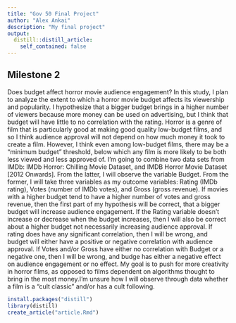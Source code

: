 ```yaml
---
title: "Gov 50 Final Project"
author: "Alex Ankai"
description: "My final project"
output:
  distill::distill_article:
    self_contained: false
---
```




## Milestone 2

Does budget affect horror movie audience engagement? In this study, I plan to analyze the extent to which a horror movie budget affects its viewership and popularity. I hypothesize that a bigger budget brings in a higher number of viewers because more money can be used on advertising, but I think that budget will have little to no correlation with the rating. Horror is a genre of film that is particularly good at making good quality low-budget films, and so I think audience approval will not depend on how much money it took to create a film. However, I think even among low-budget films, there may be a "minimum budget" threshold, below which any film is more likely to be both less viewed and less approved of. I'm going to combine two data sets from IMDb: IMDb Horror: Chilling Movie Dataset, and IMDB Horror Movie Dataset [2012 Onwards]. From the latter, I will observe the variable Budget. From the former, I will take three variables as my outcome variables: Rating (IMDb rating), Votes (number of IMDb votes), and Gross (gross revenue). If movies with a higher budget tend to have a higher number of votes and gross revenue, then the first part of my hypothesis will be correct, that a bigger budget will increase audience engagement. If the Rating variable doesn't increase or decrease when the budget increases, then I will also be correct about a higher budget not necessarily increasing audience approval. If rating does have any significant correlation, then I will be wrong, and budget will either have a positive or negative correlation with audience approval. If Votes and/or Gross have either no correlation with Budget or a negative one, then I will be wrong, and budge has either a negative effect on audience engagement or no effect. My goal is to push for more creativity in horror films, as opposed to films dependent on algorithms thought to bring in the most money.I'm unsure how I will observe through data whether a film is a "cult classic" and/or has a cult following.


```r
install.packages("distill")
library(distill)
create_article("article.Rmd")
```

